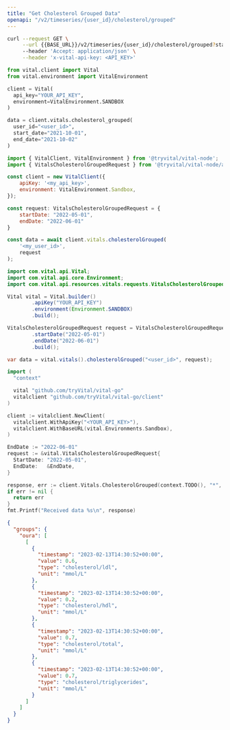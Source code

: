 ```yaml
---
title: "Get Cholesterol Grouped Data"
openapi: "/v2/timeseries/{user_id}/cholesterol/grouped"
---
```


<RequestExample>

```bash cURL
curl --request GET \
     --url {{BASE_URL}}/v2/timeseries/{user_id}/cholesterol/grouped?start_date={{START_DATE}}&end_date={{END_DATE}} \
     --header 'Accept: application/json' \
     --header 'x-vital-api-key: <API_KEY>'
```

```python Python
from vital.client import Vital
from vital.environment import VitalEnvironment

client = Vital(
  api_key="YOUR_API_KEY",
  environment=VitalEnvironment.SANDBOX
)

data = client.vitals.cholesterol_grouped(
  user_id="<user_id>", 
  start_date="2021-10-01", 
  end_date="2021-10-02"
)
```

```javascript Node
import { VitalClient, VitalEnvironment } from '@tryvital/vital-node';
import { VitalsCholesterolGroupedRequest } from '@tryvital/vital-node/api/resources/vitals';

const client = new VitalClient({
    apiKey: '<my_api_key>',
    environment: VitalEnvironment.Sandbox,
});

const request: VitalsCholesterolGroupedRequest = {
    startDate: "2022-05-01",
    endDate: "2022-06-01"
}

const data = await client.vitals.cholesterolGrouped(
    '<my_user_id>',
    request
);
```

```java Java
import com.vital.api.Vital;
import com.vital.api.core.Environment;
import com.vital.api.resources.vitals.requests.VitalsCholesterolGroupedRequest;

Vital vital = Vital.builder()
        .apiKey("YOUR_API_KEY")
        .environment(Environment.SANDBOX)
        .build();

VitalsCholesterolGroupedRequest request = VitalsCholesterolGroupedRequest.builder()
        .startDate("2022-05-01")
        .endDate("2022-06-01")
        .build();

var data = vital.vitals().cholesterolGrouped("<user_id>", request);
```

```go Go
import (
  "context"

  vital "github.com/tryVital/vital-go"
  vitalclient "github.com/tryVital/vital-go/client"
)

client := vitalclient.NewClient(
  vitalclient.WithApiKey("<YOUR_API_KEY>"),
  vitalclient.WithBaseURL(vital.Environments.Sandbox),
)

EndDate := "2022-06-01"
request := &vital.VitalsCholesterolGroupedRequest{
  StartDate: "2022-05-01",
  EndDate:   &EndDate,
}

response, err := client.Vitals.CholesterolGrouped(context.TODO(), "*", request)
if err != nil {
  return err
}
fmt.Printf("Received data %s\n", response)
```

</RequestExample>

<ResponseExample>

```json Example
{
  "groups": {
    "oura": [
      [
        {
          "timestamp": "2023-02-13T14:30:52+00:00",
          "value": 0.6,
          "type": "cholesterol/ldl",
          "unit": "mmol/L"
        },
        {
          "timestamp": "2023-02-13T14:30:52+00:00",
          "value": 0.2,
          "type": "cholesterol/hdl",
          "unit": "mmol/L"
        },
        {
          "timestamp": "2023-02-13T14:30:52+00:00",
          "value": 0.7,
          "type": "cholesterol/total",
          "unit": "mmol/L"
        },
        {
          "timestamp": "2023-02-13T14:30:52+00:00",
          "value": 0.7,
          "type": "cholesterol/triglycerides",
          "unit": "mmol/L"
        }
      ]
    ]
  }
}
```

</ResponseExample>
